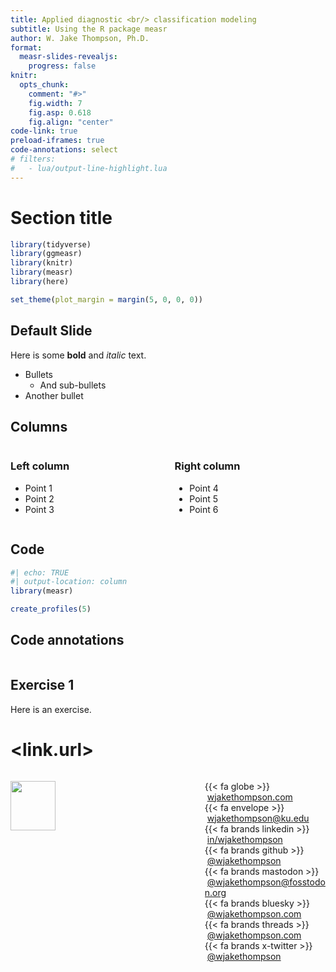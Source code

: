 ```yaml
---
title: Applied diagnostic <br/> classification modeling
subtitle: Using the R package measr
author: W. Jake Thompson, Ph.D.
format:
  measr-slides-revealjs:
    progress: false
knitr:
  opts_chunk: 
    comment: "#>"
    fig.width: 7
    fig.asp: 0.618
    fig.align: "center"
code-link: true
preload-iframes: true
code-annotations: select
# filters:
#   - lua/output-line-highlight.lua
---
```


# Section title

```r
library(tidyverse)
library(ggmeasr)
library(knitr)
library(measr)
library(here)

set_theme(plot_margin = margin(5, 0, 0, 0))
```

## Default Slide

Here is some **bold** and *italic* text.

* Bullets
  * And sub-bullets
* Another bullet

## Columns

:::columns
:::{.column width="45%"}
### Left column

- Point 1
- Point 2
- Point 3
:::

:::{.column width="45%"}
### Right column

- Point 4
- Point 5
- Point 6
:::
:::


## Code

```r
#| echo: TRUE
#| output-location: column
library(measr)

create_profiles(5)
```

## Code annotations

```r

```


## Exercise 1 {.exercise}

Here is an exercise.

# <link.url> {.thank-you data-menu-title="Get in touch" background-color="#023047" background-iframe="grid-worms/index.html"}

:::{.columns .v-center-container}

:::{.column .image width="60%"}

![](figure/measr-hex.png){width="50%" fig-alt="Hex logo for the measr R package."}

:::

:::{.column width="40%"}

:::{.thank-you-subtitle}

:::{.small}

{{< fa globe >}} \ [wjakethompson.com](https://wjakethompson.com)  
{{< fa envelope >}} \ [wjakethompson@ku.edu](mailto:wjakethompson@ku.edu)  
{{< fa brands linkedin >}} \ [in/wjakethompson](https://linkedin.com/in/wjakethompson)  
{{< fa brands github >}} \ [@wjakethompson](https://github.com/wjakethompson)  
{{< fa brands mastodon >}} \ [@wjakethompson@fosstodon.org](https://fosstodon.org/@wjakethompson)  
{{< fa brands bluesky >}} \ [@wjakethompson.com](https://bsky.app/profile/wjakethompson.com)  
{{< fa brands threads >}} \ [@wjakethompson.com](https://www.threads.net/@wjakethompson)  
{{< fa brands x-twitter >}} \ [@wjakethompson](https://twitter.com/wjakethompson)  

:::

:::

:::

:::

